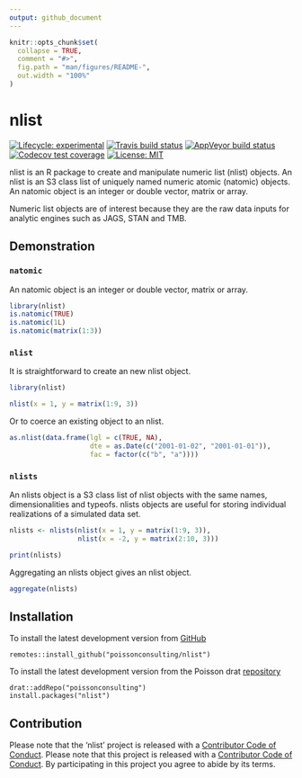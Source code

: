 ```yaml
---
output: github_document
---
```


<!-- README.md is generated from README.Rmd. Please edit that file -->

```r
knitr::opts_chunk$set(
  collapse = TRUE,
  comment = "#>",
  fig.path = "man/figures/README-",
  out.width = "100%"
)
```
# nlist

<!-- badges: start -->
[![Lifecycle: experimental](https://img.shields.io/badge/lifecycle-experimental-orange.svg)](https://www.tidyverse.com/lifecycle/#experimental)
[![Travis build status](https://travis-ci.com/poissonconsulting/nlist.svg?branch=master)](https://travis-ci.com/poissonconsulting/nlist)
[![AppVeyor build status](https://ci.appveyor.com/api/projects/status/github/poissonconsulting/nlist?branch=master&svg=true)](https://ci.appveyor.com/project/poissonconsulting/nlist)
[![Codecov test coverage](https://codecov.io/gh/poissonconsulting/nlist/branch/master/graph/badge.svg)](https://codecov.io/gh/poissonconsulting/nlist?branch=master)
[![License: MIT](https://img.shields.io/badge/License-MIT-green.svg)](https://opensource.org/licenses/MIT)
<!-- badges: end -->

nlist is an R package to create and manipulate numeric list (nlist) objects.
An nlist is an S3 class list of uniquely named numeric atomic (natomic) objects.
An natomic object is an integer or double vector, matrix or array.

Numeric list objects are of interest because they are the raw data inputs for analytic engines such as JAGS, STAN and TMB.

## Demonstration

### `natomic`

An natomic object is an integer or double vector, matrix or array.

```r
library(nlist)
is.natomic(TRUE)
is.natomic(1L)
is.natomic(matrix(1:3))
```

### `nlist`

It is straightforward to create an new nlist object.
```r
library(nlist)

nlist(x = 1, y = matrix(1:9, 3))
```
Or to coerce an existing object to an nlist.
```r
as.nlist(data.frame(lgl = c(TRUE, NA),
                    dte = as.Date(c("2001-01-02", "2001-01-01")),
                    fac = factor(c("b", "a"))))
```

### `nlists`

An nlists object is a S3 class list of nlist objects with the same names, dimensionalities and typeofs.
nlists objects are useful for storing individual realizations of a simulated data set.

```r
nlists <- nlists(nlist(x = 1, y = matrix(1:9, 3)), 
                 nlist(x = -2, y = matrix(2:10, 3)))

print(nlists)
```

Aggregating an nlists object gives an nlist object.
```r
aggregate(nlists)
```

## Installation

To install the latest development version from [GitHub](https://github.com/poissonconsulting/nlist)
```
remotes::install_github("poissonconsulting/nlist")
```

To install the latest development version from the Poisson drat [repository](https://github.com/poissonconsulting/drat)

```
drat::addRepo("poissonconsulting")
install.packages("nlist")
```

## Contribution

Please note that the 'nlist' project is released with a
[Contributor Code of Conduct](CODE_OF_CONDUCT.md).
Please note that this project is released with a [Contributor Code of Conduct](https://poissonconsulting.github.io/mcmcr/CONDUCT.html).
By participating in this project you agree to abide by its terms.
